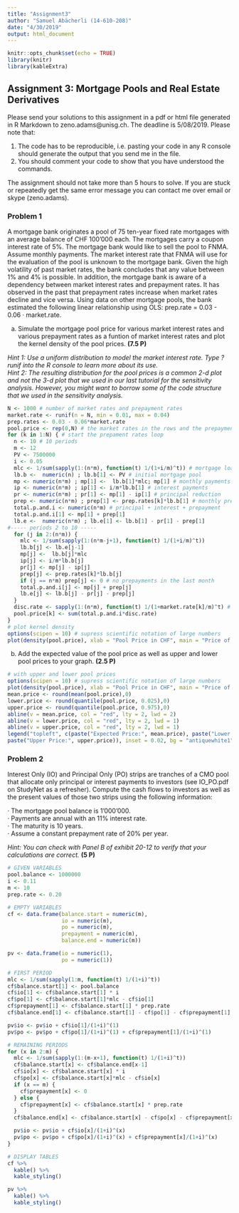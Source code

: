 ```yaml
---
title: "Assignment3"
author: "Samuel Abächerli (14-610-208)"
date: "4/30/2019"
output: html_document
---
```


```r
knitr::opts_chunk$set(echo = TRUE)
library(knitr)
library(kableExtra)
```

## Assignment 3: Mortgage Pools and Real Estate Derivatives

Please send your solutions to this assignment in a pdf or html file generated in R Markdown to zeno.adams@unisg.ch. The deadline is 5/08/2019. Please note that:  
  
1. The code has to be reproducible, i.e. pasting your code in any R console should generate the output that you send me in the file.  
2. You should comment your code to show that you have understood the commands.  
  
The assignment should not take more than 5 hours to solve. If you are stuck or repeatedly get the same error message you can contact me over email or skype (zeno.adams).

### Problem 1

A mortgage bank originates a pool of 75 ten-year fixed rate mortgages with an average balance of CHF 100’000 each. The mortgages carry a coupon interest rate of 5%. The mortgage bank would like to sell the pool to FNMA. Assume monthly payments. The market interest rate that FNMA will use for the evaluation of the pool is unknown to the mortgage bank. Given the high volatility of past market rates, the bank concludes that any value between 1% and 4% is possible. In addition, the mortgage bank is aware of a dependency between market interest rates and prepayment rates. It has observed in the past that prepayment rates increase when market rates decline and vice versa. Using data on other mortgage pools, the bank estimated the following linear relationship using OLS:
prep.rate = 0.03 - 0.06 · market.rate.  
  
a) Simulate the mortgage pool price for various market interest rates and various prepayment rates as a funtion of market interest rates and plot the kernel density of the pool prices. **(7.5 P)**  
  
*Hint 1: Use a uniform distribution to model the market interest rate. Type ?runif into the R console to learn more about its use.*  
*Hint 2: The resulting distribution for the pool prices is a common 2-d plot and not the 3-d plot that we used in our last tutorial for the sensitivity analysis. However, you might want to borrow some of the code structure that we used in the sensitivity analysis.*  

```r
N <- 1000 # number of market rates and prepayment rates
market.rate <- runif(n = N, min = 0.01, max = 0.04)
prep.rates <- 0.03 - 0.06*market.rate
pool.price <- rep(0,N) # the market rates in the rows and the prepayment rates in the columns
for (k in 1:N) { # start the prepament rates loop
  n <- 10 # 10 periods
  m <- 12
  PV <- 7500000
  i <- 0.05
  mlc <- 1/sum(sapply(1:(n*m), function(t) 1/(1+i/m)^t)) # mortgage loan constant
  lb.b <-  numeric(n) ; lb.b[1] <- PV # initial mortgage pool
  mp <- numeric(n*m) ; mp[1] <-  lb.b[1]*mlc; mp[1] # monthly payments
  ip <- numeric(n*m) ; ip[1] <- i/m*lb.b[1] # interest payments
  pr <- numeric(n*m) ; pr[1] <- mp[1] - ip[1] # principal reduction
  prep <- numeric(n*m) ; prep[1] <- prep.rates[k]*lb.b[1] # monthly prepayment: some fraction of loan balance
  total.p.and.i <- numeric(n*m) # principal + interest + prepayment
  total.p.and.i[1] <- mp[1] + prep[1]
  lb.e <-  numeric(n*m) ; lb.e[1] <- lb.b[1] - pr[1] - prep[1]
#----- periods 2 to 10 -----
  for (j in 2:(n*m)) {
    mlc <- 1/sum(sapply(1:(n*m-j+1), function(t) 1/(1+i/m)^t))
    lb.b[j] <- lb.e[j-1]
    mp[j] <-  lb.b[j]*mlc
    ip[j] <- i/m*lb.b[j]
    pr[j] <- mp[j] - ip[j]
    prep[j] <- prep.rates[k]*lb.b[j]
    if (j == n*m) prep[j] <- 0 # no prepayments in the last month
    total.p.and.i[j] <- mp[j] + prep[j]
    lb.e[j] <- lb.b[j] - pr[j] - prep[j]
  }
  disc.rate <- sapply(1:(n*m), function(t) 1/(1+market.rate[k]/m)^t) # discount rate
  pool.price[k] <- sum(total.p.and.i*disc.rate)
}
# plot kernel density
options(scipen = 10) # supress scientific notation of large numbers
plot(density(pool.price), xlab = "Pool Price in CHF", main = "Price of Mortgage Pool under Uncertain Market Rate")
```

b) Add the expected value of the pool price as well as upper and lower pool prices to your graph. **(2.5 P)**  
  
```r
# with upper and lower pool prices
options(scipen = 10) # supress scientific notation of large numbers
plot(density(pool.price), xlab = "Pool Price in CHF", main = "Price of Mortgage Pool under Uncertain Market Rate")
mean.price <- round(mean(pool.price),0)
lower.price <- round(quantile(pool.price, 0.025),0)
upper.price <- round(quantile(pool.price, 0.975),0)
abline(v = mean.price, col = "red", lty = 2, lwd = 2)
abline(v = lower.price, col = "red", lty = 2, lwd = 1)
abline(v = upper.price, col = "red", lty = 2, lwd = 1)
legend("topleft", c(paste("Expected Price:", mean.price), paste("Lower Price:", lower.price),
paste("Upper Price:", upper.price)), inset = 0.02, bg = "antiquewhite1")
```
  
### Problem 2  
  
Interest Only (IO) and Principal Only (PO) strips are tranches of a CMO pool that allocate only principal or interest payments to investors (see IO_PO.pdf on StudyNet as a refresher). Compute the cash flows to investors as well as the present values of those two strips using the following information:  
  
· The mortgage pool balance is 1'000'000.  
· Payments are annual with an 11% interest rate.  
· The maturity is 10 years.  
· Assume a constant prepayment rate of 20% per year.  
  
*Hint: You can check with Panel B of exhibit 20-12 to verify that your calculations are correct.* **(5 P)**

```r
# GIVEN VARIABLES
pool.balance <- 1000000
i <- 0.11
m <- 10
prep.rate <- 0.20

# EMPTY VARIABLES
cf <- data.frame(balance.start = numeric(m),
                 io = numeric(m),
                 po = numeric(m),
                 prepayment = numeric(m),
                 balance.end = numeric(m))

pv <- data.frame(io = numeric(1),
                 po = numeric(1))

# FIRST PERIOD
mlc <- 1/sum(sapply(1:m, function(t) 1/(1+i)^t))
cf$balance.start[1] <- pool.balance
cf$io[1] <- cf$balance.start[1] * i
cf$po[1] <- cf$balance.start[1]*mlc - cf$io[1]
cf$prepayment[1] <- cf$balance.start[1] * prep.rate
cf$balance.end[1] <- cf$balance.start[1] - cf$po[1] - cf$prepayment[1]

pv$io <- pv$io + cf$io[1]/(1+i)^(1)
pv$po <- pv$po + cf$po[1]/(1+i)^(1) + cf$prepayment[1]/(1+i)^(1)

# REMAINING PERIODS
for (x in 2:m) {
  mlc <- 1/sum(sapply(1:(m-x+1), function(t) 1/(1+i)^t))
  cf$balance.start[x] <- cf$balance.end[x-1]
  cf$io[x] <- cf$balance.start[x] * i
  cf$po[x] <- cf$balance.start[x]*mlc - cf$io[x]
  if (x == m) {
    cf$prepayment[x] <- 0
  } else {
    cf$prepayment[x] <- cf$balance.start[x] * prep.rate
  }
  cf$balance.end[x] <- cf$balance.start[x] - cf$po[x] - cf$prepayment[x]

  pv$io <- pv$io + cf$io[x]/(1+i)^(x)
  pv$po <- pv$po + cf$po[x]/(1+i)^(x) + cf$prepayment[x]/(1+i)^(x)
}

# DISPLAY TABLES
cf %>%
  kable() %>%
  kable_styling()

pv %>%
  kable() %>%
  kable_styling()
```

